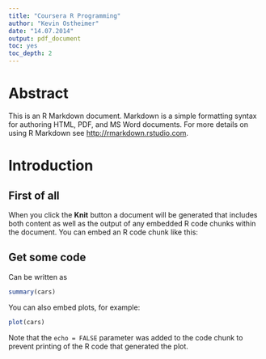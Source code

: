 ```yaml
---
title: "Coursera R Programming"
author: "Kevin Ostheimer"
date: "14.07.2014"
output: pdf_document
toc: yes
toc_depth: 2
---
```


# Abstract
This is an R Markdown document. Markdown is a simple formatting syntax for authoring HTML, PDF, and MS Word documents. For more details on using R Markdown see <http://rmarkdown.rstudio.com>.

# Introduction
## First of all
When you click the **Knit** button a document will be generated that includes both content as well as the output of any embedded R code chunks within the document. You can embed an R code chunk like this:

## Get some code
Can be written as
```r
summary(cars)
```

You can also embed plots, for example:

```r
plot(cars)
```

Note that the `echo = FALSE` parameter was added to the code chunk to prevent printing of the R code that generated the plot.
